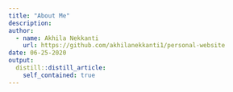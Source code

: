 ```yaml
---
title: "About Me"
description: 
author:
  - name: Akhila Nekkanti
    url: https://github.com/akhilanekkanti1/personal-website
date: 06-25-2020
output:
  distill::distill_article:
    self_contained: true
---
```



